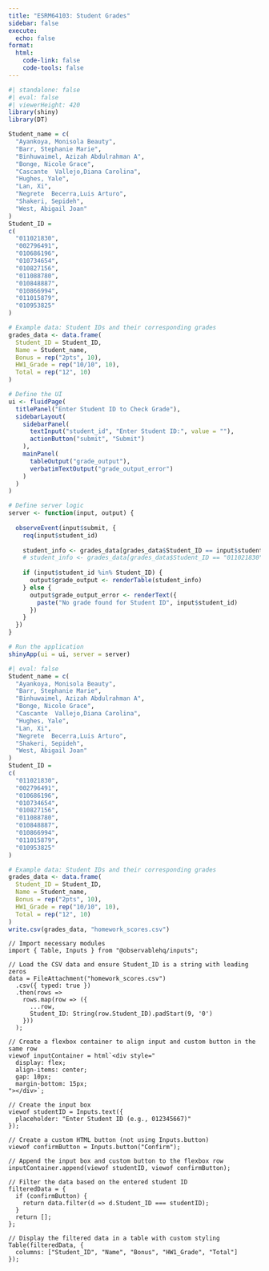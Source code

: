 ```yaml
---
title: "ESRM64103: Student Grades"
sidebar: false
execute: 
  echo: false
format: 
  html:
    code-link: false
    code-tools: false
---
```


```r
#| standalone: false
#| eval: false
#| viewerHeight: 420
library(shiny)
library(DT)

Student_name = c(
  "Ayankoya, Monisola Beauty",
  "Barr, Stephanie Marie",
  "Binhuwaimel, Azizah Abdulrahman A",
  "Bonge, Nicole Grace",
  "Cascante  Vallejo,Diana Carolina",
  "Hughes, Yale",
  "Lan, Xi",
  "Negrete  Becerra,Luis Arturo",
  "Shakeri, Sepideh",
  "West, Abigail Joan"
)
Student_ID = 
c(
  "011021830",
  "002796491",
  "010686196",
  "010734654",
  "010827156",
  "011088780",
  "010848887",
  "010866994",
  "011015879",
  "010953825"
)

# Example data: Student IDs and their corresponding grades
grades_data <- data.frame(
  Student_ID = Student_ID,
  Name = Student_name,
  Bonus = rep("2pts", 10),
  HW1_Grade = rep("10/10", 10),
  Total = rep("12", 10)
)

# Define the UI
ui <- fluidPage(
  titlePanel("Enter Student ID to Check Grade"),
  sidebarLayout(
    sidebarPanel(
      textInput("student_id", "Enter Student ID:", value = ""),
      actionButton("submit", "Submit")
    ),
    mainPanel(
      tableOutput("grade_output"),
      verbatimTextOutput("grade_output_error")
    )
  )
)

# Define server logic
server <- function(input, output) {
  
  observeEvent(input$submit, {
    req(input$student_id)
    
    student_info <- grades_data[grades_data$Student_ID == input$student_id, ]
    # student_info <- grades_data[grades_data$Student_ID == "011021830", ]
    
    if (input$student_id %in% Student_ID) {
      output$grade_output <- renderTable(student_info)
    } else {
      output$grade_output_error <- renderText({
        paste("No grade found for Student ID", input$student_id)
      })
    }
  })
}

# Run the application
shinyApp(ui = ui, server = server)
```

```r
#| eval: false
Student_name = c(
  "Ayankoya, Monisola Beauty",
  "Barr, Stephanie Marie",
  "Binhuwaimel, Azizah Abdulrahman A",
  "Bonge, Nicole Grace",
  "Cascante  Vallejo,Diana Carolina",
  "Hughes, Yale",
  "Lan, Xi",
  "Negrete  Becerra,Luis Arturo",
  "Shakeri, Sepideh",
  "West, Abigail Joan"
)
Student_ID = 
c(
  "011021830",
  "002796491",
  "010686196",
  "010734654",
  "010827156",
  "011088780",
  "010848887",
  "010866994",
  "011015879",
  "010953825"
)

# Example data: Student IDs and their corresponding grades
grades_data <- data.frame(
  Student_ID = Student_ID,
  Name = Student_name,
  Bonus = rep("2pts", 10),
  HW1_Grade = rep("10/10", 10),
  Total = rep("12", 10)
)
write.csv(grades_data, "homework_scores.csv")
```

```ojs
// Import necessary modules
import { Table, Inputs } from "@observablehq/inputs";

// Load the CSV data and ensure Student_ID is a string with leading zeros
data = FileAttachment("homework_scores.csv")
  .csv({ typed: true })
  .then(rows =>
    rows.map(row => ({
      ...row,
      Student_ID: String(row.Student_ID).padStart(9, '0')
    }))
  );

// Create a flexbox container to align input and custom button in the same row
viewof inputContainer = html`<div style="
  display: flex;
  align-items: center;
  gap: 10px;
  margin-bottom: 15px;
"></div>`;

// Create the input box
viewof studentID = Inputs.text({
  placeholder: "Enter Student ID (e.g., 012345667)"
});

// Create a custom HTML button (not using Inputs.button)
viewof confirmButton = Inputs.button("Confirm");

// Append the input box and custom button to the flexbox row
inputContainer.append(viewof studentID, viewof confirmButton);

// Filter the data based on the entered student ID
filteredData = {
  if (confirmButton) {
    return data.filter(d => d.Student_ID === studentID);
  }
  return [];
};

// Display the filtered data in a table with custom styling
Table(filteredData, {
  columns: ["Student_ID", "Name", "Bonus", "HW1_Grade", "Total"]
});


```
